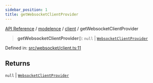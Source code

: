 ```yaml
---
sidebar_position: 1
title: getWebsocketClientProvider
---
```


[API Reference](/api-reference/modelence/client/functions/../../../index) / [modelence](/api-reference/modelence/client/functions/../../index) / [client](/api-reference/modelence/client/functions/../index) / getWebsocketClientProvider

> **getWebsocketClientProvider**(): `null` \| [`WebsocketClientProvider`](/api-reference/modelence/client/functions/../../index/interfaces/WebsocketClientProvider)

Defined in: [src/websocket/client.ts:11](https://github.com/modelence/modelence/blob/45cb8dfe664fced4d28b5cd14a6f6149dc361f3b/packages/modelence/src/websocket/client.ts#L11)

## Returns

`null` \| [`WebsocketClientProvider`](/api-reference/modelence/client/functions/../../index/interfaces/WebsocketClientProvider)
